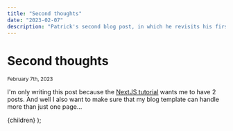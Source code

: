 ```yaml
---
title: "Second thoughts"
date: "2023-02-07"
description: "Patrick's second blog post, in which he revisits his first blog post and has some second thoughts."
---
```



# Second thoughts

<small>February 7th, 2023</small>

I'm only writing this post because the [NextJS tutorial](https://nextjs.org/learn/basics/data-fetching/blog-data) wants me to have 2 posts. And well I also want to make sure that my blog template can handle more than just one page...

  <PostLayout title={title} description={description}>
    {children}
  </PostLayout>
);
